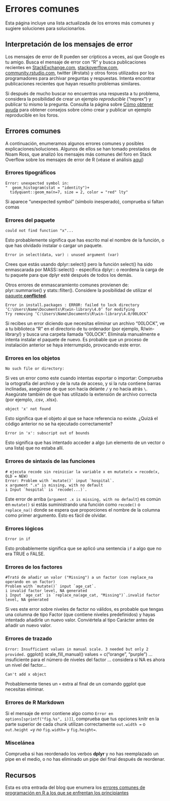 
# Errores comunes {#common-errors}

Esta página incluye una lista actualizada de los errores más comunes y sugiere soluciones para solucionarlos.


## Interpretación de los mensajes de error {#interpreting-error-messages}

Los mensajes de error de R pueden ser crípticos a veces, así que Google es tu amigo. Busca el mensaje de error con "R" y busca publicaciones recientes en [StackExchange.com](https://stackexchange.com/), [stackoverflow.com](https://stackoverflow.com/), [community.rstudio.com](https://community.rstudio.com/), twitter (#rstats) y otros foros utilizados por los programadores para archivar preguntas y respuestas. Intenta encontrar publicaciones recientes que hayan resuelto problemas similares.

Si después de mucho buscar no encuentras una respuesta a tu problema, considera la posibilidad de crear un ejemplo *reproducible* ("reprex") y publicar tú mismo la pregunta. Consulta la página sobre [Cómo obtener ayuda](#getting-help) para obtener consejos sobre cómo crear y publicar un ejemplo reproducible en los foros.


## Errores comunes  {#common-errors-1}

A continuación, enumeramos algunos errores comunes y posibles explicaciones/soluciones. Algunos de ellos se han tomado prestados de Noam Ross, que analizó los mensajes más comunes del foro en Stack Overflow sobre los mensajes de error de R (véase el análisis [aquí](https://github.com/noamross/zero-dependency-problems/blob/master/misc/stack-overflow-common-r-errors.md)) 


### Errores tipográficos {.unnumbered} 

```
Error: unexpected symbol in:
"  geom_histogram(stat = "identity")+
  tidyquant::geom_ma(n=7, size = 2, color = "red" lty"
```
Si aparece "unexpected symbol" (símbolo inesperado), comprueba si faltan comas


### Errores del paquete{.unnumbered}

```
could not find function "x"...
```
Esto probablemente significa que has escrito mal el nombre de la función, o que has olvidado instalar o cargar un paquete.


```
Error in select(data, var) : unused argument (var)
```
Crees que estás usando dplyr::select() pero la función select() ha sido enmascarada por MASS::select() - especifica dplyr:: o reordena la carga de tu paquete para que dplyr esté después de todos los demás.

Otros errores de enmascaramiento comunes provienen de: plyr::summarise() y stats::filter(). Considere la posibilidad de utilizar el [paquete **conflicted**](https://www.tidyverse.org/blog/2018/06/conflicted/).


```
Error in install.packages : ERROR: failed to lock directory ‘C:\Users\Name\Documents\R\win-library\4.0’ for modifying
Try removing ‘C:\Users\Name\Documents\R\win-library\4.0/00LOCK’
```

Si recibes un error diciendo que necesitas eliminar un archivo "00LOCK", ve a tu biblioteca "R" en el directorio de tu ordenador (por ejemplo, R/win-library/) y busca una carpeta llamada "00LOCK". Elimínala manualmente e intenta instalar el paquete de nuevo. Es probable que un proceso de instalación anterior se haya interrumpido, provocando este error.




### Errores en los objetos {.unnumbered}  

```
No such file or directory:
```
Si ves un error como este cuando intentas exportar o importar: Comprueba la ortografía del archivo y de la ruta de acceso, y si la ruta contiene barras inclinadas, asegúrese de que son hacia delante `/` y no hacia atrás `\`. Asegúrate también de que has utilizado la extensión de archivo correcta (por ejemplo, .csv, .xlsx).


```
object 'x' not found 
```
Esto significa que el objeto al que se hace referencia no existe. ¿Quizá el código anterior no se ha ejecutado correctamente? 


```
Error in 'x': subscript out of bounds
```
Esto significa que has intentado acceder a algo (un elemento de un vector o una lista) que no estaba allí.  




### Errores de sintaxis de las funciones {.unnumbered}

```
# ejecuta recode sin reiniciar la variable x en mutate(x = recode(x, OLD = NEW)
Error: Problem with `mutate()` input `hospital`.
x argument ".x" is missing, with no default
i Input `hospital` is `recode(...)`.
```
Este error de arriba (`argument .x is missing, with no default`) es común en `mutate()` si estás suministrando una función como `recode()` o `replace_na()` donde se espera que proporciones el nombre de la columna como primer argumento. Esto es fácil de olvidar. 



### Errores lógicos {.unnumbered}  

```
Error in if
```

Esto probablemente significa que se aplicó una sentencia `if` a algo que no era TRUE o FALSE.


### Errores de los factores {.unnumbered}  

```
#Trató de añadir un valor ("Missing") a un factor (con replace_na operando en un factor)
Problem with `mutate()` input `age_cat`.
i invalid factor level, NA generated
i Input `age_cat` is `replace_na(age_cat, "Missing")`.invalid factor level, NA generated
```
Si ves este error sobre niveles de factor no válidos, es probable que tengas una columna de tipo Factor (que contiene niveles predefinidos) y hayas intentado añadirle un nuevo valor. Conviértela al tipo Carácter antes de añadir un nuevo valor. 


### Errores de trazado {.unnumbered} 

`Error: Insufficient values in manual scale. 3 needed but only 2 provided.`
ggplot() scale_fill_manual() values = c("orange", "purple") ... insuficiente para el número de niveles del factor ... considera si NA es ahora un nivel del factor...

```
Can't add x object
```
Probablemente tienes un `+` extra al final de un comando ggplot que necesitas eliminar.


### Errores de R Markdown {.unnumbered} 

Si el mensaje de error contiene algo como `Error en options[sprintf("fig.%s", i)]]`, comprueba que tus opciones knitr en la parte superior de cada chunk utilizan correctamente ` out.width = ` o `out.height = `y *no* `fig.width= ` y `fig.height= `.

### Miscelánea {.unnumbered}

Comprueba si has reordenado los verbos **dplyr** y no has reemplazado un pipe en el medio, o no has eliminado un pipe del final después de reordenar.

 


<!-- ======================================================= -->
## Recursos {#resources-39}

Esta es otra entrada del blog que enumera los [errores comunes de programación en R a los que se enfrentan los principiantes](https://www.r-bloggers.com/2016/06/common-r-programming-errors-faced-by-beginners/) 
